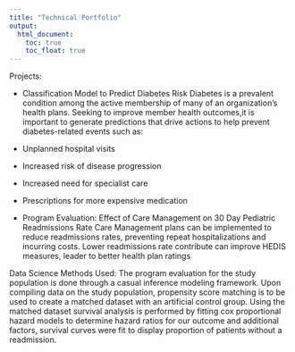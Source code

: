```yaml
---
title: "Technical Portfolio"
output: 
  html_document:
    toc: true
    toc_float: true
---
```


Projects:

* Classification Model to Predict Diabetes Risk
Diabetes is a prevalent condition among the active membership of many of an organization's health plans.
Seeking to improve member health outcomes,it is important to generate predictions that
drive actions to help prevent diabetes-related events such as:
- Unplanned hospital visits
- Increased risk of disease progression
- Increased need for specialist care
- Prescriptions for more expensive medication

* Program Evaluation: Effect of Care Management on 30 Day Pediatric Readmissions Rate
Care Management plans can be implemented to reduce readmissions rates, preventing repeat hospitalizations and incurring costs. Lower readmissions rate contribute can improve HEDIS measures, leader to better health plan ratings

Data Science Methods Used: The program evaluation for the study population is done through a casual inference modeling framework. Upon compiling data on the study population, propensity score matching is to be used to create a matched dataset with an artificial control group. Using the matched dataset survival analysis is performed by fitting cox proportional hazard models to determine hazard ratios for our outcome and additional factors, survival curves were fit to display proportion of patients without a readmission. 

